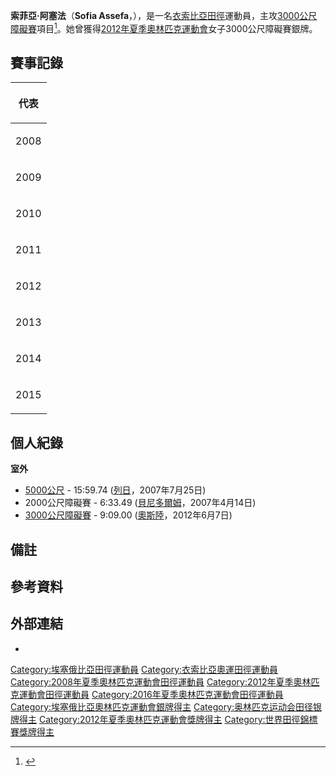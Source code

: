 {{noteTA
|1=zh-tw:衣索比亞; zh-sg:衣索比亚; zh-cn:埃塞俄比亚; zh-hk:埃塞俄比亞;
}}
{{Infobox sportsperson
| name           = 索菲亞·阿塞法<br />''Sofia Assefa''
| image          = File:Sofia Assefa Beijing 2015.jpg
| image_size     = 240px
| caption        = 索菲亞·阿塞法
| birth_name     = 
| fullname       = Sofia Assefa Abebe
| nickname       = 
| nationality    = 
| residence      = 
| birth_date     = {{birth date and age|1987|11|14|df=yes}}
| birth_place    = [[衣索比亞|衣索比亞]][[阿迪斯阿貝巴|阿迪斯阿貝巴]]
| death_date     = 
| death_place    = 
| height         = {{height|m=1.68}}
| weight         = {{weight|kg=53}}
| website        = 
| country        = {{ETH}}
| sport          = [[田徑|田徑]]
| event          = 3000公尺障礙賽
| olympics       = 
| show-medals    = yes
| medaltemplates = 
{{MedalSport|女子[[田徑|田徑]]}}
{{MedalCountry|{{ETH}}}}
{{MedalCompetition|[[奧林匹克運動會|奧林匹克運動會]]}}
{{MedalSilver|[[2012年夏季奧林匹克運動會|2012年 倫敦]]|[[2012年夏季奧林匹克運動會田徑女子3000公尺障礙賽|3000公尺障礙賽]]}}
{{MedalCompetition|[[世界田徑錦標賽|世界田徑錦標賽]]}}
{{MedalBronze|[[2013年世界田徑錦標賽|2013年 莫斯科]]|3000公尺障礙賽}}
{{MedalCompetition|[[非洲運動會|非洲運動會]]}}
{{MedalGold|[[2015年非洲運動會|2015年 布拉薩]]|3000公尺障礙賽}}
{{MedalCompetition|[[非洲田徑錦標賽|非洲田徑錦標賽]]}}
{{MedalSilver|[[2010年非洲田徑錦標賽|2010年 奈洛比]]|3000公尺障礙賽}}
{{MedalSilver|[[2014年非洲田徑錦標賽|2014年 馬拉喀什]]|3000公尺障礙賽}}
{{MedalCountry|[[File:Africa_(orthographic_projection).svg|20px]] [[非洲|非洲]]}}
{{MedalCompetition|[[國際田總洲際盃|國際田總洲際盃]]}}
{{MedalBronze|[[2010年國際田總洲際盃|2010年 斯普利特]]|3000公尺障礙賽}}
}}
'''索菲亞·阿塞法'''（'''Sofia Assefa'''，{{bd|1987年|11月14日|catIdx=Assefa, Sofia}}），是一名[[衣索比亞|衣索比亞]][[田徑|田徑]]運動員，主攻[[3000米障礙賽|3000公尺障礙賽]]項目<ref>{{cite web |url=http://www.iaaf.org/athletes/ethiopia/sofia-assefa-226181 |title=Sofia Assefa |publisher=IAAF |date=2016-05-22 |accessdate=2016-05-22 |archive-date=2019-06-30 |archive-url=https://web.archive.org/web/20190630061837/https://www.iaaf.org/athletes/ethiopia/sofia-assefa-226181 |dead-url=no }}</ref>。她曾獲得[[2012年夏季奧林匹克運動會|2012年夏季奧林匹克運動會]]女子3000公尺障礙賽銀牌{{efn|name=c}}。

== 賽事記錄 ==
{| {{AchievementTable|Event=yes}}
|-
!colspan="6"|代表 {{ETH}}
|-
|rowspan=2|2008
|{{link-en|2008年非洲田徑錦標賽|2008 African Championships in Athletics|非洲錦標賽}}
|[[衣索比亞|衣索比亞]][[阿迪斯阿貝巴|阿迪斯阿貝巴]]
|第4名
|3000公尺障礙賽
|10:05.73
|-
|[[2008年夏季奧林匹克運動會|奧林匹克運動會]]
|[[中國|中國]][[北京|北京]]
|第30名 (h)
|3000公尺障礙賽
|[[2008年夏季奧林匹克運動會田徑比賽－女子3000米障礙|9:47.02]]
|-
|rowspan=2|2009
|[[2009年世界田徑錦標賽|世界錦標賽]]
|[[德國|德國]][[柏林|柏林]]
|第12名{{efn|1=由於西班牙運動員{{link-en|Marta Domínguez|Marta Domínguez}}的成績被取消，名次從第13名上升至第12名。}} 
|3000公尺障礙賽
|9:31.29
|-
|{{link-en|2009年世界田徑年終賽|2009 IAAF World Athletics Final|世界年終賽}}
|[[希臘|希臘]][[塞薩洛尼基|塞薩洛尼基]]
|第4名 
|3000公尺障礙賽
|9:26.10
|-
|rowspan=2|2010
|{{link-en|2010年非洲田徑錦標賽|2010 African Championships in Athletics|非洲錦標賽}}
|[[肯亞|肯亞]][[奈洛比|奈洛比]]
|bgcolor=silver | 亞軍
|3000公尺障礙賽
|9:32.58
|-
|{{link-en|2010年國際田總洲際盃|2010 IAAF Continental Cup|國際田總洲際盃}}
|[[克羅埃西亞|克羅埃西亞]][[斯普利特|斯普利特]]
|bgcolor=cc9966 | 季軍
|3000公尺障礙賽
|9:29.53
|-
|2011
|[[2011年世界田徑錦標賽|世界錦標賽]]
|[[韓國|韓國]][[大邱|大邱]]
|第5名{{efn|1=由於俄羅斯運動員{{link-en|Yuliya Zaripova|Yuliya Zaripova}}的成績被取消，名次從第6名上升至第5名。}}
|3000公尺障礙賽
|9:28.24
|-
|2012
|[[2012年夏季奧林匹克運動會|奧林匹克運動會]]
|[[英國|英國]][[倫敦|倫敦]]
|bgcolor=silver | 亞軍{{efn|name=c|1=由於俄羅斯運動員{{link-en|Yuliya Zaripova|Yuliya Zaripova}}的成績被取消，名次從第3名上升至第2名。}}
|3000公尺障礙賽
|[[2012年夏季奧林匹克運動會田徑女子3000公尺障礙賽|9:09.84]]
|-
|2013
|[[2013年世界田徑錦標賽|世界錦標賽]]
|[[俄羅斯|俄羅斯]][[莫斯科|莫斯科]]
|bgcolor=cc9966 | 季軍
|3000公尺障礙賽
|9:12.84
|-
|2014
|{{link-en|2014年非洲田徑錦標賽|2014 African Championships in Athletics|非洲錦標賽}}
|[[摩洛哥|摩洛哥]][[馬拉喀什|馬拉喀什]]
|bgcolor=silver | 亞軍
|3000公尺障礙賽
|9:30.20
|-
|rowspan=2|2015
|[[2015年世界田徑錦標賽|世界錦標賽]]
|[[中國|中國]][[北京|北京]]
|第4名 
|3000公尺障礙賽
|9:20.01
|-
|[[2015年非洲運動會|非洲運動會]]
|[[剛果共和國|剛果共和國]][[布拉薩|布拉薩]]
|bgcolor=gold | 冠軍
|3000公尺障礙賽
|9:51.30
|}

== 個人紀錄 ==
'''室外'''
* [[5000米賽跑|5000公尺]] - 15:59.74 ([[列日|列日]]，2007年7月25日)
* 2000公尺障礙賽 - 6:33.49 ([[貝尼多爾姆|貝尼多爾姆]]，2007年4月14日)
* [[3000米障礙賽|3000公尺障礙賽]] - 9:09.00 ([[奧斯陸|奧斯陸]]，2012年6月7日)

== 備註 ==
{{notelist}}

== 參考資料 ==
{{Reflist}}

== 外部連結 ==
* {{IAAF name|id=226181}}

{{DEFAULTSORT:Assefa, Sofia}}
[[Category:埃塞俄比亞田徑運動員|Category:埃塞俄比亞田徑運動員]]
[[Category:衣索比亞奧運田徑運動員|Category:衣索比亞奧運田徑運動員]]
[[Category:2008年夏季奧林匹克運動會田徑運動員|Category:2008年夏季奧林匹克運動會田徑運動員]]
[[Category:2012年夏季奧林匹克運動會田徑運動員|Category:2012年夏季奧林匹克運動會田徑運動員]]
[[Category:2016年夏季奧林匹克運動會田徑運動員|Category:2016年夏季奧林匹克運動會田徑運動員]]
[[Category:埃塞俄比亞奧林匹克運動會銀牌得主|Category:埃塞俄比亞奧林匹克運動會銀牌得主]]
[[Category:奥林匹克运动会田径银牌得主|Category:奥林匹克运动会田径银牌得主]]
[[Category:2012年夏季奧林匹克運動會獎牌得主|Category:2012年夏季奧林匹克運動會獎牌得主]]
[[Category:世界田徑錦標賽獎牌得主|Category:世界田徑錦標賽獎牌得主]]